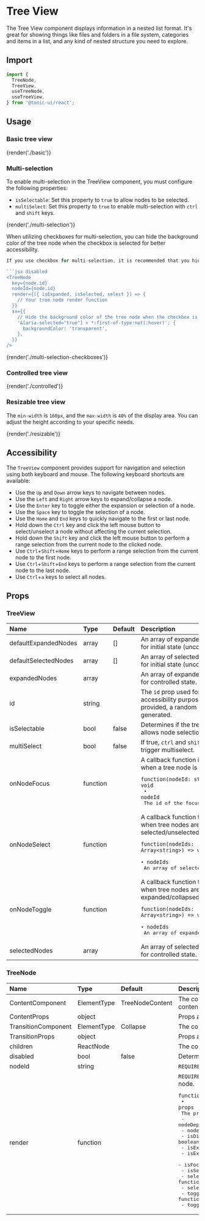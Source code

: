 # Tree View

The Tree View component displays information in a nested list format. It's great for showing things like files and folders in a file system, categories and items in a list, and any kind of nested structure you need to explore.

## Import

```js
import {
  TreeNode,
  TreeView,
  useTreeNode,
  useTreeView,
} from '@tonic-ui/react';
```

## Usage

### Basic tree view

{render('./basic')}

### Multi-selection

To enable multi-selection in the TreeView component, you must configure the following properties:

* `isSelectable`: Set this property to `true` to allow nodes to be selected.
* `multiSelect`: Set this property to `true` to enable multi-selection with `ctrl` and `shift` keys.

{render('./multi-selection')}

When utilizing checkboxes for multi-selection, you can hide the background color of the tree node when the checkbox is selected for better accessibility.

```jsx disabled
If you use checkbox for multi-selection, it is recommended that you hide the background color of the tree node when the checkbox is selected for accessibility purpose.

```jsx disabled
<TreeNode
  key={node.id}
  nodeId={node.id}
  render={({ isExpanded, isSelected, select }) => {
    // Your tree node render function
  }}
  sx={{
    // Hide the background color of the tree node when the checkbox is selected
    '&[aria-selected="true"] > *:first-of-type:not(:hover)': {
      backgroundColor: 'transparent',
    },
  }}
/>
```

{render('./multi-selection-checkboxes')}

### Controlled tree view

{render('./controlled')}

### Resizable tree view

The `min-width` is `160px`, and the `max-width` is `40%` of the display area. You can adjust the height according to your specific needs.

{render('./resizable')}

## Accessibility

The `TreeView` component provides support for navigation and selection using both keyboard and mouse. The following keyboard shortcuts are available:

* Use the `Up` and `Down` arrow keys to navigate between nodes.
* Use the `Left` and `Right` arrow keys to expand/collapse a node.
* Use the `Enter` key to toggle either the expansion or selection of a node.
* Use the `Space` key to toggle the selection of a node.
* Use the `Home` and `End` keys to quickly navigate to the first or last node.
* Hold down the `Ctrl` key and click the left mouse button to select/unselect a node without affecting the current selection.
* Hold down the `Shift` key and click the left mouse button to perform a range selection from the current node to the clicked node.
* Use `Ctrl`+`Shift`+`Home` keys to perform a range selection from the current node to the first node.
* Use `Ctrl`+`Shift`+`End` keys to perform a range selection from the current node to the last node.
* Use `Ctrl`+`a` keys to select all nodes.

## Props

### TreeView

| Name | Type | Default | Description |
| :--- | :--- | :------ | :---------- |
| defaultExpandedNodes | array | [] | An array of expanded node ids for initial state (uncontrolled). |
| defaultSelectedNodes | array | [] | An array of selected node ids for initial state (uncontrolled). |
| expandedNodes | array | | An array of expanded node ids for controlled state. |
| id | string | | The `id` prop used for accessibility purpose. If not provided, a random id will be generated. |
| isSelectable | bool | false | Determines if the tree view allows node selection. |
| multiSelect | bool | false | If true, `ctrl` and `shift` will trigger multiselect. |
| onNodeFocus | function | | A callback function invoked when a tree node is focused.<pre>`function(nodeId: string) => void`<br /> • `nodeId` The id of the focused node.</pre> |
| onNodeSelect | function | | A callback function triggered when tree nodes are selected/unselected.<pre>`function(nodeIds: Array<string>) => void`<br /> • `nodeIds` An array of selected node ids.</pre> |
| onNodeToggle | function | | A callback function triggered when tree nodes are expanded/collapsed.<pre>`function(nodeIds: Array<string>) => void`<br /> • `nodeIds` An array of expanded node ids.</pre> |
| selectedNodes | array | | An array of selected node ids for controlled state. |

### TreeNode

| Name | Type | Default | Description |
| :--- | :--- | :------ | :---------- |
| ContentComponent | ElementType | TreeNodeContent | The component used to render the contenr of the node. |
| ContentProps | object | | Props applied to the content component. |
| TransitionComponent | ElementType | Collapse | The component used for the transition. |
| TransitionProps | object | | Props applied to the [Transition](http://reactcommunity.org/react-transition-group/transition#Transition-props) element. |
| children | ReactNode | | The content of the node. |
| disabled | bool | false | Determines if the node is disabled. |
| nodeId | string | | `REQUIRED` The id of the node. |
| render | function | | `REQUIRED` A render function to render the node.<pre>`function(props: object) => ReactNode` <br /> • `props` The props passed to the render function.<br />    - nodeDepth: number<br />    - nodeId: string<br />    - isDisabled: boolean<br />    - isExpandable: boolean<br />    - isExpanded: boolean<br />    - isFocused: boolean<br />    - isSelected: boolean<br />    - select: function()<br />    - selectRange: function()<br />    - toggleExpansion: function()<br />    - toggleSelection: function()<br /></pre> |
